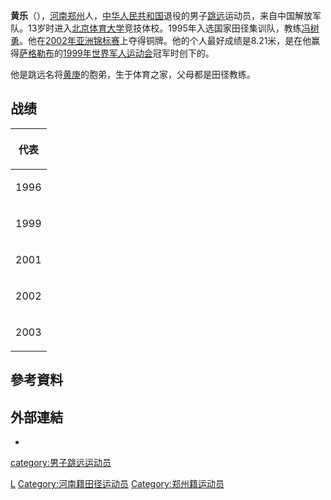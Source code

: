 {{Infobox sportsperson
| honorific_prefix          = 
| name                      = 黃樂
| honorific_suffix          = 
| image                     = 
| image_size                = 
| alt                       = 
| caption                   = 
| headercolor               = 
| textcolor                 = 
| real_name                 = 
| native_name               = 
| native_name_lang          = 
| romanizedname             = 
| english_name              = 
| birth_name                = 
| nickname                  = 
| nationality               = 
| national_team             = 
| ethnicity                 = 漢
| hometown                  = {{CHN-1949}}[[河南省|河南省]][[郑州市|郑州市]]
| citizenship               = 
| birth_date                = {{Birth date and age|year=1977|month=9|day=10}}
| birth_place               = 
| death_date                = 
| death_place               = 
| resting_place             = 
| resting_place_coordinates = 
| monuments                 = 
| residence                 = 
| education                 = 
| alma_mater                = 
| occupation                = 
| years_active              = 1996 -
| employer                  = 
| agent                     = 
| height                    = {{height|m=1.77}}
| weight                    = {{weight|kg=64}}
| spouse                    = 
| life_partner              = 
| other_interests           = 
| website                   = 
| module                    = 
| country                   = 
| sport                     = 田徑
| position                  = 
| shoots                    = 
| catches                   = 
| disability                = 
| disability_class          = 
| weight_class              = 
| weight_class_type         = 
| rank                      = 
| event                     = 跳遠、短跑
| event_type                = 
| universityteam            = 
| collegeteam               = 
| league                    = 
| league_type               = 
| club                      = 
| team                      = 
| turnedpro                 = 
| turnedpro_type            = 
| partner                   = 
| former_partner            = 
| coach                     = 
| retired                   = 
| coaching                  = 
| module2                   = 
| worlds                    = 
{{ubl
|'''1999年國際軍人夏季運動會'''：跳遠第一名
|'''1999年世界田徑錦標賽'''：跳遠第六名
|'''2003年夏季世界大學運動會'''：跳遠第七名
}}
| regionals                 = 
{{ubl
|'''1996年亞洲青年田徑錦標賽'''：跳遠第一名
|'''2001年東亞運動會'''：跳遠第三名
|'''2002年亞洲田徑錦標賽'''：跳遠第三名
|'''2002年亞洲運動會'''：跳遠第四名
}}
| nationals                 = 
{{ubl
|'''1996年中國全國田徑冠軍賽男子組'''：跳遠第六名
|'''1997年中國全國運動會男子組'''：跳遠第三名
|'''1999年中國全國田徑錦標賽男子組'''：跳遠第一名
|'''2000年中國全國田徑錦標賽男子組'''：跳遠第三名
|'''2001年中國全國運動會男子組'''：跳遠第二名
|'''2001年中國全國運動會男子組'''：4×100公尺接力第六名
|'''2002年中國全國田徑錦標賽男子組'''：跳遠第一名
|'''2003年中國全國田徑錦標賽男子組'''：跳遠第一名
}}
| olympics                  = 
| paralympics               = 
| commonwealth              = 
| highestranking            = 
| pb                        = 
{{ubl
|'''跳遠'''：8.21公尺（W：+1.1，1999年 '''國際軍人夏季運動會紀錄'''）
|'''60公尺'''：7.07秒 （1999年）
}}
| medaltemplates            = 
{{MedalCountry|{{CHN-1949}}}}
{{MedalSport|男子田徑}}
{{MedalCompetition|亞洲青年田徑錦標賽}}
{{MedalGold|1996年印度新德里|跳遠}}
{{MedalCompetition|東亞運動會}}
{{MedalBronze|2001年日本大阪府|跳遠}}
{{MedalCompetition|亞洲田徑錦標賽}}
{{MedalBronze|2002年斯里蘭卡可倫坡|跳遠}}
{{MedalCountry|{{PLA}}}}
{{MedalSport |男子田徑}}
{{MedalCompetition|中國全國運動會}}
{{MedalBronze|1997年中國上海市|跳遠}}
{{MedalSilver|2001年中國廣東省廣州市|跳遠}}
{{MedalCompetition|國際軍人夏季運動會}}
{{MedalGold|1999年克羅埃西亞札格瑞布|跳遠}}
| show-medals               = 
| medaltemplates-title      = 
| module3                   = 
| updated                   = 2017年5月26日
}}
'''黄乐'''（{{bd|1977年|9月10日|catIdx=H}}），[[河南|河南]][[郑州|郑州]]人，[[中华人民共和国|中华人民共和国]]退役的男子[[跳远|跳远]]运动员，来自中国解放军队。13岁时进入[[北京体育大学|北京体育大学]]竞技体校。1995年入选国家田径集训队，教练[[冯树勇|冯树勇]]。他在[[2002年亚洲田径锦标赛|2002年亚洲锦标赛]]上夺得铜牌。他的个人最好成绩是8.21米，是在他赢得[[萨格勒布|萨格勒布]]的[[1999年世界军人运动会田径比赛|1999年世界军人运动会]]冠军时创下的。

他是跳远名将[[黄庚|黄庚]]的胞弟，生于体育之家，父母都是田径教练。

== 战绩 ==
{| {{AchievementTable}}
|-
!colspan="5"|代表{{CHN}}
|-
|rowspan=2|1996
|[[1996年世界青年田径锦标赛|世界青年锦标赛]]
|[[澳大利亚|澳大利亚]][[悉尼|悉尼]]
|第15名（资格赛）
|[[1996年世界青年田径锦标赛–男子跳远|7.43 m]]  <small>(风速:+0.1 m/s)</small>
|-
|[[1996年亚洲青年田径锦标赛|亚洲青年锦标赛]]
|[[印度|印度]][[新德里|新德里]]
|bgcolor="gold" | 第1名
|7.68 m
|-
|1999
|[[1999年世界青年锦标赛|世界锦标赛]] 
|[[西班牙|西班牙]][[塞维利亚|塞维利亚]]
|第6名
|[[1999年世界青年锦标赛–男子跳远|8.01 m]]
|-
|2001
|[[2001年东亚运动会田径比赛|东亚运动会]]
|[[日本|日本]][[大阪市|大阪]]
|bgcolor="cc9966" | 第3名
|7.77 m
|-
|rowspan=2|2002
|[[2002年亚洲田径锦标赛|亚洲锦标赛]] 
|[[斯里兰卡|斯里兰卡]][[科伦坡|科伦坡]]
|bgcolor=cc9966|第3名
|[[2002年亚洲田径锦标赛–男子跳远|7.91 m]] (w)
|-
|[[2002年亚洲运动会田径比赛|亚洲运动会]] 
|[[韩国|韩国]][[釜山|釜山]]
|第4名
|[[2002年亚洲运动会田径比赛–男子跳远|7.75 m]]
|-
|2003
|[[2003年夏季世界大学运动会田径比赛|世界大学运动会]] 
|韩国[[大邱|大邱]]
|第7名
|[[2003年夏季世界大学运动会田径比赛–男子跳远|7.78 m]]
|}

== 參考資料 ==
{{Reflist}}

== 外部連結 ==
*{{IAAF name|137475}}

{{authority control}}

{{DEFAULTSORT:H}}
[[Category:黄姓|L]]
[[category:男子跳远运动员|category:男子跳远运动员]]
[[Category:河南籍田径运动员|Category:河南籍田径运动员]]
[[Category:郑州籍运动员|Category:郑州籍运动员]]